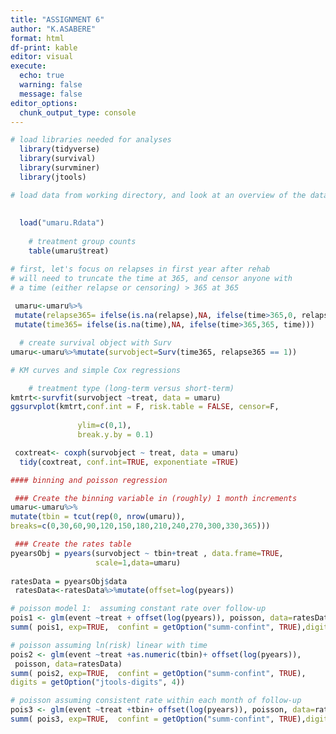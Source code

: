 ```yaml
---
title: "ASSIGNMENT 6"
author: "K.ASABERE"
format: html
df-print: kable
editor: visual
execute: 
  echo: true
  warning: false
  message: false
editor_options: 
  chunk_output_type: console
---
```


```r

# load libraries needed for analyses
  library(tidyverse)
  library(survival)
  library(survminer)
  library(jtools)
```

```r

# load data from working directory, and look at an overview of the dataset
  
    
  load("umaru.Rdata")
    
    # treatment group counts
    table(umaru$treat)
```

```r
# first, let's focus on relapses in first year after rehab
# will need to truncate the time at 365, and censor anyone with 
# a time (either relapse or censoring) > 365 at 365
  
 umaru<-umaru%>%
 mutate(relapse365= ifelse(is.na(relapse),NA, ifelse(time>365,0, relapse)))%>%
 mutate(time365= ifelse(is.na(time),NA, ifelse(time>365,365, time)))
```

```r
  # create survival object with Surv
umaru<-umaru%>%mutate(survobject=Surv(time365, relapse365 == 1)) 

```

```r
# KM curves and simple Cox regressions

    # treatment type (long-term versus short-term)
kmtrt<-survfit(survobject ~treat, data = umaru)
ggsurvplot(kmtrt,conf.int = F, risk.table = FALSE, censor=F,
               
               ylim=c(0,1),
               break.y.by = 0.1)
```

```r
 coxtreat<- coxph(survobject ~ treat, data = umaru)
  tidy(coxtreat, conf.int=TRUE, exponentiate =TRUE)

```


```r

#### binning and poisson regression

 ### Create the binning variable in (roughly) 1 month increments
umaru<-umaru%>% 
mutate(tbin = tcut(rep(0, nrow(umaru)),
breaks=c(0,30,60,90,120,150,180,210,240,270,300,330,365)))
```


```r
 ### Create the rates table 
pyearsObj = pyears(survobject ~ tbin+treat , data.frame=TRUE, 
                   scale=1,data=umaru)
    
ratesData = pyearsObj$data 
 ratesData<-ratesData%>%mutate(offset=log(pyears))

```


```r
# poisson model 1:  assuming constant rate over follow-up
pois1 <- glm(event ~treat + offset(log(pyears)), poisson, data=ratesData)
summ( pois1, exp=TRUE,  confint = getOption("summ-confint", TRUE),digits = getOption("jtools-digits", 4))
```

```r
# poisson assuming ln(risk) linear with time
pois2 <- glm(event ~treat +as.numeric(tbin)+ offset(log(pyears)),
 poisson, data=ratesData)
summ( pois2, exp=TRUE,  confint = getOption("summ-confint", TRUE),
digits = getOption("jtools-digits", 4))
```

```r
# poisson assuming consistent rate within each month of follow-up
pois3 <- glm(event ~treat +tbin+ offset(log(pyears)), poisson, data=ratesData)
summ( pois3, exp=TRUE,  confint = getOption("summ-confint", TRUE),digits=getOption("jtools-digits", 4))

```



```r



```














